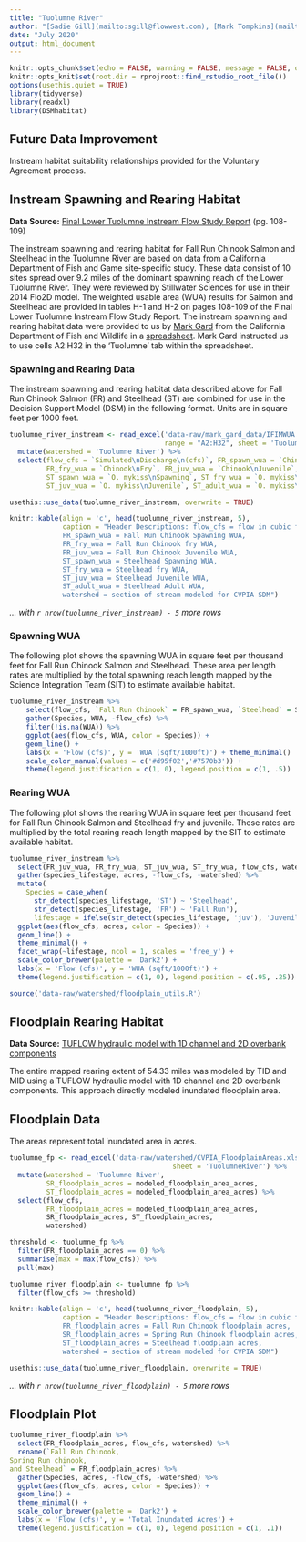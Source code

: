 ```yaml
---
title: "Tuolumne River"
author: "[Sadie Gill](mailto:sgill@flowwest.com), [Mark Tompkins](mailto:mtompkins@flowwest.com)" 
date: "July 2020"
output: html_document
---
```

```r
knitr::opts_chunk$set(echo = FALSE, warning = FALSE, message = FALSE, out.width = '100%')
knitr::opts_knit$set(root.dir = rprojroot::find_rstudio_root_file())
options(usethis.quiet = TRUE)
library(tidyverse)
library(readxl)
library(DSMhabitat)
```

## Future Data Improvement
Instream habitat suitability relationships provided for the Voluntary Agreement process. 

## Instream Spawning and Rearing Habitat
**Data Source:** [Final Lower Tuolumne Instream Flow Study Report](https://s3-us-west-2.amazonaws.com/cvpiahabitat-r-package/cvpia-sit-model-inputs/Stillwater2010_Tuolumne_P-2299-075_71_DP_FLA_AttC_StudyRept_IFIM_AppA-H_140428.pdf){target="_blank"} (pg. 108-109)

The instream spawning and rearing habitat for Fall Run Chinook Salmon and Steelhead in the Tuolumne River are based on data from a California Department of Fish and Game site-specific study. These data consist of 10 sites spread over 9.2 miles of the dominant spawning reach of the Lower Tuolumne River. They were reviewed by Stillwater Sciences for use in their 2014 Flo2D model. The weighted usable area (WUA) results for Salmon and Steelhead are provided in tables H-1 and H-2 on pages 108-109 of the Final Lower Tuolumne Instream Flow Study Report. The instream spawning and rearing habitat data were provided to us by [Mark Gard](mailto:Mark.Gard@Wildlife.ca.gov) from the California Department of Fish and Wildlife in a [spreadsheet](https://cvpiahabitat-r-package.s3-us-west-2.amazonaws.com/IFIMWUA.xlsx). Mark Gard instructed us to use cells A2:H32 in the 'Tuolumne' tab within the spreadsheet.

### Spawning and Rearing Data 
The instream spawning and rearing habitat data described above for Fall Run Chinook Salmon (FR) and Steelhead (ST) are combined for use in the Decision Support Model (DSM) in the following format. Units are in square feet per 1000 feet.    
```r
tuolumne_river_instream <- read_excel('data-raw/mark_gard_data/IFIMWUA.xlsx',
                                      range = "A2:H32", sheet = 'Tuolumne') %>%
  mutate(watershed = 'Tuolumne River') %>%
  select(flow_cfs = `Simulated\nDischarge\n(cfs)`, FR_spawn_wua = `Chinook\nSpawning`,
         FR_fry_wua = `Chinook\nFry`, FR_juv_wua = `Chinook\nJuvenile`,
         ST_spawn_wua = `O. mykiss\nSpawning`, ST_fry_wua = `O. mykiss\nFry`,
         ST_juv_wua = `O. mykiss\nJuvenile`, ST_adult_wua = `O. mykiss\nAdult`, watershed)

usethis::use_data(tuolumne_river_instream, overwrite = TRUE)

knitr::kable(align = 'c', head(tuolumne_river_instream, 5), 
             caption = "Header Descriptions: flow_cfs = flow in cubic feet per second,
             FR_spawn_wua = Fall Run Chinook Spawning WUA, 
             FR_fry_wua = Fall Run Chinook fry WUA, 
             FR_juv_wua = Fall Run Chinook Juvenile WUA, 
             ST_spawn_wua = Steelhead Spawning WUA, 
             ST_fry_wua = Steelhead fry WUA, 
             ST_juv_wua = Steelhead Juvenile WUA, 
             ST_adult_wua = Steelhead Adult WUA,
             watershed = section of stream modeled for CVPIA SDM")
```

*... with `r nrow(tuolumne_river_instream) - 5` more rows*

### Spawning WUA 
The following plot shows the spawning WUA in square feet per thousand feet for Fall Run Chinook Salmon and Steelhead. These area per length rates are multiplied by the total spawning reach length mapped by the Science Integration Team (SIT) to estimate available habitat.
``` r
tuolumne_river_instream %>% 
    select(flow_cfs, `Fall Run Chinook` = FR_spawn_wua, `Steelhead` = ST_spawn_wua) %>%
    gather(Species, WUA, -flow_cfs) %>% 
    filter(!is.na(WUA)) %>%
    ggplot(aes(flow_cfs, WUA, color = Species)) +
    geom_line() +
    labs(x = 'Flow (cfs)', y = 'WUA (sqft/1000ft)') + theme_minimal()  +
    scale_color_manual(values = c('#d95f02','#7570b3')) +
    theme(legend.justification = c(1, 0), legend.position = c(1, .5))
```

### Rearing WUA
The following plot shows the rearing WUA in square feet per thousand feet for Fall Run Chinook Salmon and Steelhead fry and juvenile. These rates are multiplied by the total rearing reach length mapped by the SIT to estimate available habitat.
``` r
tuolumne_river_instream %>% 
  select(FR_juv_wua, FR_fry_wua, ST_juv_wua, ST_fry_wua, flow_cfs, watershed) %>%
  gather(species_lifestage, acres, -flow_cfs, -watershed) %>% 
  mutate(
    Species = case_when( 
      str_detect(species_lifestage, 'ST') ~ 'Steelhead', 
      str_detect(species_lifestage, 'FR') ~ 'Fall Run'),
      lifestage = ifelse(str_detect(species_lifestage, 'juv'), 'Juvenile', 'Fry')) %>% 
  ggplot(aes(flow_cfs, acres, color = Species)) +
  geom_line() +
  theme_minimal() +
  facet_wrap(~lifestage, ncol = 1, scales = 'free_y') +
  scale_color_brewer(palette = 'Dark2') +
  labs(x = 'Flow (cfs)', y = 'WUA (sqft/1000ft)') + 
  theme(legend.justification = c(1, 0), legend.position = c(.95, .25))
```

```r
source('data-raw/watershed/floodplain_utils.R')
```

## Floodplain Rearing Habitat    
**Data Source:** [TUFLOW hydraulic model with 1D channel and 2D overbank components](https://s3-us-west-2.amazonaws.com/cvpiahabitat-r-package/cvpia-sit-model-inputs/Tuolumne_W-AR_21__Study+Report.pdf){target="_blank"}

The entire mapped rearing extent of 54.33 miles was modeled by TID and MID using a TUFLOW hydraulic model with 1D channel and 2D overbank components. This approach directly modeled inundated floodplain area.

## Floodplain Data    
The areas represent total inundated area in acres.    
```r
tuolumne_fp <- read_excel('data-raw/watershed/CVPIA_FloodplainAreas.xlsx', 
                                        sheet = 'TuolumneRiver') %>%
  mutate(watershed = 'Tuolumne River',
         SR_floodplain_acres = modeled_floodplain_area_acres,
         ST_floodplain_acres = modeled_floodplain_area_acres) %>%
  select(flow_cfs,
         FR_floodplain_acres = modeled_floodplain_area_acres,
         SR_floodplain_acres, ST_floodplain_acres,
         watershed)

threshold <- tuolumne_fp %>% 
  filter(FR_floodplain_acres == 0) %>% 
  summarise(max = max(flow_cfs)) %>% 
  pull(max)

tuolumne_river_floodplain <- tuolumne_fp %>% 
  filter(flow_cfs >= threshold)

knitr::kable(align = 'c', head(tuolumne_river_floodplain, 5), 
             caption = "Header Descriptions: flow_cfs = flow in cubic feet per second,
             FR_floodplain_acres = Fall Run Chinook floodplain acres, 
             SR_floodplain_acres = Spring Run Chinook floodplain acres, 
             ST_floodplain_acres = Steelhead floodplain acres,
             watershed = section of stream modeled for CVPIA SDM")

usethis::use_data(tuolumne_river_floodplain, overwrite = TRUE)
```

*... with `r nrow(tuolumne_river_floodplain) - 5` more rows*

## Floodplain Plot
```r
tuolumne_river_floodplain %>% 
  select(FR_floodplain_acres, flow_cfs, watershed) %>%
  rename(`Fall Run Chinook,
Spring Run chinook, 
and Steelhead` = FR_floodplain_acres) %>% 
  gather(Species, acres, -flow_cfs, -watershed) %>% 
  ggplot(aes(flow_cfs, acres, color = Species)) +
  geom_line() +
  theme_minimal() +
  scale_color_brewer(palette = 'Dark2') +
  labs(x = 'Flow (cfs)', y = 'Total Inundated Acres') +
  theme(legend.justification = c(1, 0), legend.position = c(1, .1))
```


